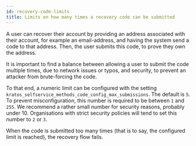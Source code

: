 ```yaml
---
id: recovery-code-limits
title: Limits on how many times a recovery code can be submitted
---
```


A user can recover their account by providing an address associated with their account, for example an email-address, and having the system send a code to that address. Then, the user submits this code, to prove they own the address.

It is important to find a balance between allowing a user to submit the code multiple times, due to network issues or typos, and security, to prevent an attacker from brute-forcing the code.

To that end, a numeric limit can be configured with the setting `kratos_selfservice_methods_code_config_max_submissions`. The default is `5`. To prevent misconfiguration, this number is required to be between `1` and `255`. We recommend a rather small number for security reasons, probably under 10. Organisations with strict security policies will tend to set this number to `2` or `3`.


When the code is submitted too many times (that is to say, the configured limit is reached), the recovery flow fails.
